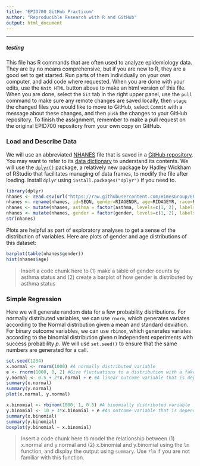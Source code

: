 ```yaml
---
title: 'EPID700 GitHub Practicum'
author: "Reproducible Research with R and GitHub"
output: html_document
---
```

***

##### testing 

This file has R commands that are often used to analyze epidemiology data. They are by no means comprehensive, but if you are new to R, they are a good set to get started. Run parts of them individually on your own computer, and add code where requested. When you are done with your edits, use the `Knit HTML` button above to make an html version of this file. When you are done, select the `Git` tab in the right upper panel, use the `pull` command to make sure any remote changes are saved locally, then `stage` the changed files you would like to move to GitHub, select `Commit` with a message about these changes, and then `push` the changes to your GitHub repository. To finish the assignment, remember to make a pull request on the original EPID700 repository from your own copy on GitHub.


### Load and Describe Data
We will use an abbreviated [NHANES](http://www.cdc.gov/nchs/nhanes/) file that is saved in a [GitHub repository](https://raw.githubusercontent.com/HimesGroup/EPID600_2016/master/DataFiles/NHANES_2007to2008.csv). You may want to refer to its [data dictionary](https://github.com/HimesGroup/EPID600_2016/blob/master/DataFiles/NHANES_2007to2008_DataDictionary.md) to understand its contents. We will use the [`dplyr()`](https://cran.rstudio.com/web/packages/dplyr/vignettes/introduction.html) package, a relatively new package by Hadley Wickham of RStudio that facilitates managing of data frames, to modify the file after loading. Install `dplyr` using `install.packages("dplyr")` if you need to. 


```r
library(dplyr)
nhanes <- read.csv(url("https://raw.githubusercontent.com/HimesGroup/EPID600_2016/master/DataFiles/NHANES_2007to2008.csv"), header=TRUE)
nhanes <- rename(nhanes, id=SEQN, gender=RIAGENDR, age=RIDAGEYR, race=RIDRETH1, education=DMDEDUC2, income=INDHHIN2, health.provider=HUQ040, wheezing=RDQ070, asthma=MCQ010, voc=WTSVOC2Y, fvc=SPXNFVC, fev1=SPXNFEV1) #Renaming columns
nhanes <- mutate(nhanes, asthma = factor(asthma, levels=c(1, 2), labels=c("asthma", "non-asthma"))) 
nhanes <- mutate(nhanes, gender = factor(gender, levels=c(1, 2), labels=c("male", "female")))
str(nhanes)
```

Plots are helpful as part of exploratory analyses to get a sense of the distribution of variables. Here are plots of gender and age distributions of this dataset:
```r
barplot(table(nhanes$gender))
hist(nhanes$age)
```

> Insert a code chunk here to (1) make a table of gender counts by asthma status and (2) create a barplot of how gender is distributed by asthma status


### Simple Regression

Here we will generate random data for a few probability distributions. For normally distributed variables, we can use `rnorm`, which generates variates according to the Normal distribution given a mean and standard deviation. For binary outcome variables, we can use `rbinom`, which generates variates according to the binomial distribution given _n_ independent experiments with success probability _p_. We will use `set.seed()` to ensure that the same numbers are generated for a call.

```r
set.seed(1234)
x.normal <- rnorm(1000) #A normally distributed variable
e <- rnorm(1000, 0, 2) #Give fluctuations to a distribution with a fake error term
y.normal <- 0.5 + 2*x.normal + e #A linear outcome variable that is dependent on x.normal
summary(x.normal)
summary(y.normal)
plot(x.normal, y.normal)

x.binomial <- rbinom(1000, 1, 0.5) #A binomially distributed variable
y.binomial <- 10 + 3*x.binomial + e #An outcome variable that is dependent on x.normal
summary(x.binomial)
summary(y.binomial)
boxplot(y.binomial ~ x.binomial)
```

> Insert a code chunk here to model the relationship between (1) x.normal and y.normal and (2) x.binomial and y.binomial using the `lm` function, and display the output using `summary`. Use `?lm` if you are not familiar with this function.

